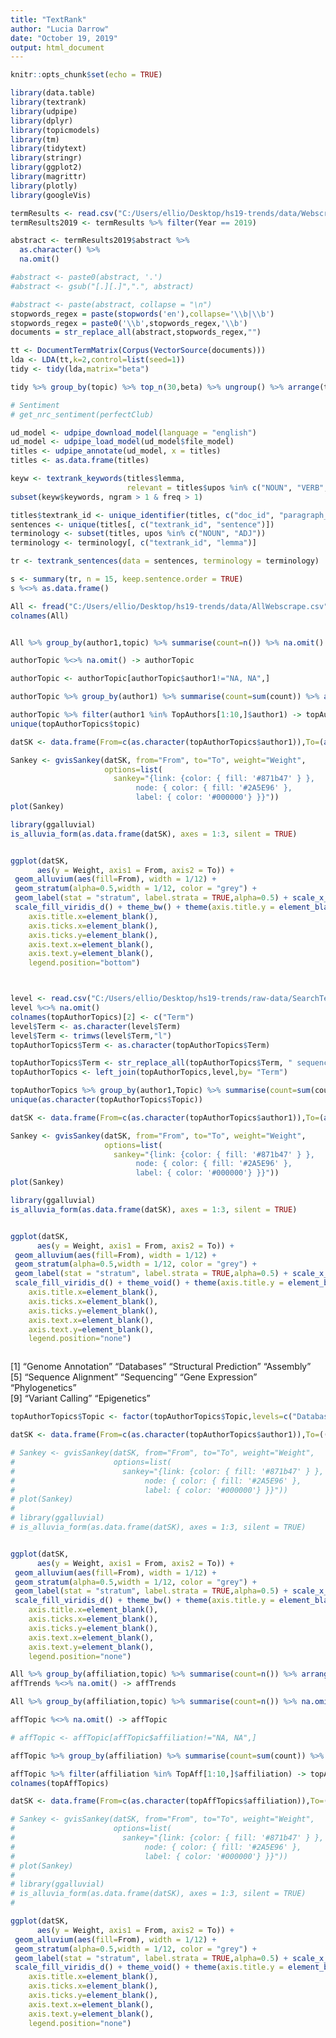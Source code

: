 ```yaml
---
title: "TextRank"
author: "Lucia Darrow"
date: "October 19, 2019"
output: html_document
---
```


```r
knitr::opts_chunk$set(echo = TRUE)
```

```r

library(data.table)
library(textrank)
library(udpipe)
library(dplyr)
library(topicmodels)
library(tm)
library(tidytext)
library(stringr)
library(ggplot2)
library(magrittr)
library(plotly)
library(googleVis)
```


```r

termResults <- read.csv("C:/Users/ellio/Desktop/hs19-trends/data/WebscrapeTopic/NGS.csv")
termResults2019 <- termResults %>% filter(Year == 2019)
```


```r

abstract <- termResults2019$abstract %>%
  as.character() %>%
  na.omit()


```
```r

#abstract <- paste0(abstract, '.')
#abstract <- gsub("[.][.]",".", abstract)

#abstract <- paste(abstract, collapse = "\n")
stopwords_regex = paste(stopwords('en'),collapse='\\b|\\b')
stopwords_regex = paste0('\\b',stopwords_regex,'\\b')
documents = str_replace_all(abstract,stopwords_regex,"")

tt <- DocumentTermMatrix(Corpus(VectorSource(documents)))
lda <- LDA(tt,k=2,control=list(seed=1))
tidy <- tidy(lda,matrix="beta")

tidy %>% group_by(topic) %>% top_n(30,beta) %>% ungroup() %>% arrange(topic,-beta)
```

```r
# Sentiment
# get_nrc_sentiment(perfectClub)

ud_model <- udpipe_download_model(language = "english")
ud_model <- udpipe_load_model(ud_model$file_model)
titles <- udpipe_annotate(ud_model, x = titles)
titles <- as.data.frame(titles)

keyw <- textrank_keywords(titles$lemma,
                          relevant = titles$upos %in% c("NOUN", "VERB", "ADJ"))
subset(keyw$keywords, ngram > 1 & freq > 1)

titles$textrank_id <- unique_identifier(titles, c("doc_id", "paragraph_id", "sentence_id"))
sentences <- unique(titles[, c("textrank_id", "sentence")])
terminology <- subset(titles, upos %in% c("NOUN", "ADJ"))
terminology <- terminology[, c("textrank_id", "lemma")]

tr <- textrank_sentences(data = sentences, terminology = terminology)

s <- summary(tr, n = 15, keep.sentence.order = TRUE)
s %<>% as.data.frame()

```

```r

All <- fread("C:/Users/ellio/Desktop/hs19-trends/data/AllWebscrape.csv")
colnames(All)


All %>% group_by(author1,topic) %>% summarise(count=n()) %>% na.omit() %>% arrange(desc(count)) -> authorTopic

authorTopic %<>% na.omit() -> authorTopic

authorTopic <- authorTopic[authorTopic$author1!="NA, NA",]

authorTopic %>% group_by(author1) %>% summarise(count=sum(count)) %>% arrange(desc(count)) -> TopAuthors

authorTopic %>% filter(author1 %in% TopAuthors[1:10,]$author1) -> topAuthorTopics
unique(topAuthorTopics$topic)
```



```r

datSK <- data.frame(From=c(as.character(topAuthorTopics$author1)),To=(as.character(topAuthorTopics$topic)),Weight=topAuthorTopics$count)

Sankey <- gvisSankey(datSK, from="From", to="To", weight="Weight",
                     options=list(
                       sankey="{link: {color: { fill: '#871b47' } },
                            node: { color: { fill: '#2A5E96' },
                            label: { color: '#000000'} }}"))
plot(Sankey)

library(ggalluvial)
is_alluvia_form(as.data.frame(datSK), axes = 1:3, silent = TRUE)


ggplot(datSK,
      aes(y = Weight, axis1 = From, axis2 = To)) +
 geom_alluvium(aes(fill=From), width = 1/12) +
 geom_stratum(alpha=0.5,width = 1/12, color = "grey") +
 geom_label(stat = "stratum", label.strata = TRUE,alpha=0.5) + scale_x_discrete(limits = c("From", "To"), expand = c(0.3, 0.1)) +
 scale_fill_viridis_d() + theme_bw() + theme(axis.title.y = element_blank(),
    axis.title.x=element_blank(),
    axis.ticks.x=element_blank(),
    axis.ticks.y=element_blank(),
    axis.text.x=element_blank(),
    axis.text.y=element_blank(),
    legend.position="bottom")




```
```r
level <- read.csv("C:/Users/ellio/Desktop/hs19-trends/raw-data/SearchTerms.csv")
level %<>% na.omit()
colnames(topAuthorTopics)[2] <- c("Term")
level$Term <- as.character(level$Term)
level$Term <- trimws(level$Term,"l")
topAuthorTopics$Term <- as.character(topAuthorTopics$Term)

topAuthorTopics$Term <- str_replace_all(topAuthorTopics$Term, " sequence","")
topAuthorTopics <- left_join(topAuthorTopics,level,by= "Term")

topAuthorTopics %>% group_by(author1,Topic) %>% summarise(count=sum(count)) %>% arrange(desc(count)) -> topAuthorTopics
unique(as.character(topAuthorTopics$Topic))
```

```r

datSK <- data.frame(From=c(as.character(topAuthorTopics$author1)),To=(as.character(topAuthorTopics$Topic)),Weight=topAuthorTopics$count)

Sankey <- gvisSankey(datSK, from="From", to="To", weight="Weight",
                     options=list(
                       sankey="{link: {color: { fill: '#871b47' } },
                            node: { color: { fill: '#2A5E96' },
                            label: { color: '#000000'} }}"))
plot(Sankey)

library(ggalluvial)
is_alluvia_form(as.data.frame(datSK), axes = 1:3, silent = TRUE)


ggplot(datSK,
      aes(y = Weight, axis1 = From, axis2 = To)) +
 geom_alluvium(aes(fill=From), width = 1/12) +
 geom_stratum(alpha=0.5,width = 1/12, color = "grey") +
 geom_label(stat = "stratum", label.strata = TRUE,alpha=0.5) + scale_x_discrete(limits = c("From", "To"), expand = c(0.3, 0.1)) +
 scale_fill_viridis_d() + theme_void() + theme(axis.title.y = element_blank(),
    axis.title.x=element_blank(),
    axis.ticks.x=element_blank(),
    axis.ticks.y=element_blank(),
    axis.text.x=element_blank(),
    axis.text.y=element_blank(),
    legend.position="none")



```
[1] "Genome Annotation"     "Databases"             "Structural Prediction" "Assembly "            
 [5] "Sequence Alignment "   "Sequencing"            "Gene Expression"       "Phylogenetics"        
 [9] "Variant Calling "      "Epigenetics"  
```r

topAuthorTopics$Topic <- factor(topAuthorTopics$Topic,levels=c("Databases", "Assembly ","Sequencing", "Sequence Alignment ","Structural Prediction","Genome Annotation","Gene Expression","Epigenetics","Phylogenetics","Variant Calling "))

datSK <- data.frame(From=c(as.character(topAuthorTopics$author1)),To=((topAuthorTopics$Topic)),Weight=topAuthorTopics$count)

# Sankey <- gvisSankey(datSK, from="From", to="To", weight="Weight",
#                      options=list(
#                        sankey="{link: {color: { fill: '#871b47' } },
#                             node: { color: { fill: '#2A5E96' },
#                             label: { color: '#000000'} }}"))
# plot(Sankey)
# 
# library(ggalluvial)
# is_alluvia_form(as.data.frame(datSK), axes = 1:3, silent = TRUE)


ggplot(datSK,
      aes(y = Weight, axis1 = From, axis2 = To)) +
 geom_alluvium(aes(fill=From), width = 1/12) +
 geom_stratum(alpha=0.5,width = 1/12, color = "grey") +
 geom_label(stat = "stratum", label.strata = TRUE,alpha=0.5) + scale_x_discrete(limits = c("From", "To"), expand = c(0.3, 0.1)) +
 scale_fill_viridis_d() + theme_bw() + theme(axis.title.y = element_blank(),
    axis.title.x=element_blank(),
    axis.ticks.x=element_blank(),
    axis.ticks.y=element_blank(),
    axis.text.x=element_blank(),
    axis.text.y=element_blank(),
    legend.position="none")

```


```r
All %>% group_by(affiliation,topic) %>% summarise(count=n()) %>% arrange(desc(count)) -> affTrends
affTrends %<>% na.omit() -> affTrends

All %>% group_by(affiliation,topic) %>% summarise(count=n()) %>% na.omit() %>% arrange(desc(count)) -> affTopic

affTopic %<>% na.omit() -> affTopic

# affTopic <- affTopic[affTopic$affiliation!="NA, NA",]

affTopic %>% group_by(affiliation) %>% summarise(count=sum(count)) %>% arrange(desc(count)) -> TopAff

affTopic %>% filter(affiliation %in% TopAff[1:10,]$affiliation) -> topAffTopics
colnames(topAffTopics)
```
```r

datSK <- data.frame(From=c(as.character(topAffTopics$affiliation)),To=(as.character(topAffTopics$topic)),Weight=topAffTopics$count)

# Sankey <- gvisSankey(datSK, from="From", to="To", weight="Weight",
#                      options=list(
#                        sankey="{link: {color: { fill: '#871b47' } },
#                             node: { color: { fill: '#2A5E96' },
#                             label: { color: '#000000'} }}"))
# plot(Sankey)
# 
# library(ggalluvial)
# is_alluvia_form(as.data.frame(datSK), axes = 1:3, silent = TRUE)
# 

ggplot(datSK,
      aes(y = Weight, axis1 = From, axis2 = To)) +
 geom_alluvium(aes(fill=From), width = 1/12) +
 geom_stratum(alpha=0.5,width = 1/12, color = "grey") +
 geom_label(stat = "stratum", label.strata = TRUE,alpha=0.5) + scale_x_discrete(limits = c("From", "To"), expand = c(0.3, 0.1)) +
 scale_fill_viridis_d() + theme_void() + theme(axis.title.y = element_blank(),
    axis.title.x=element_blank(),
    axis.ticks.x=element_blank(),
    axis.ticks.y=element_blank(),
    axis.text.x=element_blank(),
    axis.text.y=element_blank(),
    legend.position="none")



```
